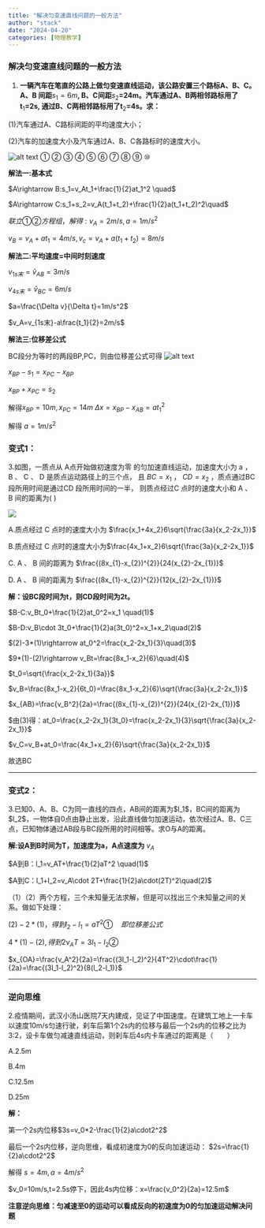 ```yaml
---
title: "解决匀变速直线问题的一般方法"
author: "stack"
date: "2024-04-20"
categories: [物理教学]
---
```


### 解决匀变速直线问题的一般方法

1.  **一辆汽车在笔直的公路上做匀变速直线运动，该公路安置三个路标A、B、C。A、B 间距**$s_{1}=6m$**, B、C间距**$s_{2}$**=24m。汽车通过A、B两相邻路标用了t**$_{1}$**=2s, 通过B、C两相邻路标用了t**$_{2}$**=4s。求：**

(1)汽车通过A、C路标间距的平均速度大小；

(2)汽车的加速度大小及汽车通过A、B、C各路标时的速度大小。

![alt text](image.png) ① ② ③ ④ ⑤ ⑥ ⑦ ⑧ ⑨ ⑩

**解法一:基本式**

$A\rightarrow B:s_1=v_At_1+\frac{1}{2}at_1^2  \quad$

$A\rightarrow C:s_1+s_2=v_A(t_1+t_2)+\frac{1}{2}a(t_1+t_2)^2\quad$

$联立①②方程组，解得:v_A=2m/s,a=1m/s^2$

$v_B=v_A+at_1=4m/s,v_c=v_A+a(t_1+t_2)=8m/s$

**解法二:平均速度=中间时刻速度**

$v_{1s末}=\bar{v}_{AB}=3m/s$

$v_{4s末}=\bar{v}_{BC}=6m/s$

$a=\frac{\Delta v}{\Delta t}=1m/s^2$

$v_A=v_{1s末}-a\frac{t_1}{2}=2m/s$

**解法三:位移差公式**

BC段分为等时的两段BP,PC，则由位移差公式可得 ![alt text](image-1.png)

$x_{BP}-s_1=x_{PC}-x_{BP}$

$x_{BP}+x_{PC}=s_2$

解得$x_{BP}=10m,x_{PC}=14m$ $\Delta x=x_{BP}-x_{AB}=at_1^2$

解得 $a=1m/s^2$

### 变式1：

3.如图，一质点从 A点开始做初速度为零 的匀加速直线运动，加速度大小为 a ， B 、 C 、 D 是质点运动路径上的三个点， 且 $BC=x_1$ ， $CD=x_2$ ，质点通过BC 段所用时间是通过CD 段所用时间的一半， 则质点经过C 点时的速度大小和 A 、 B 间的距离为( )

![](images/paste-1.png)

A.质点经过 C 点时的速度大小为 $\frac{x_1+4x_2}6\sqrt{\frac{3a}{x_2-2x_1}}$

B.质点经过 C 点时的速度大小为$\frac{4x_1+x_2}6\sqrt{\frac{3a}{x_2-2x_1}}$

C. A 、 B 间的距离为 $\frac{(8x_{1}-x_{2})^{2}}{24(x_{2}-2x_{1})}$

D. A 、 B 间的距离为 $\frac{(8x_{1}-x_{2})^{2}}{12(x_{2}-2x_{1})}$

**解：设BC段时间为t，则CD段时间为2t。**

$B-C:v_Bt_0+\frac{1}{2}at_0^2=x_1 \quad(1)$

$B-D:v_B\cdot 3t_0+\frac{1}{2}a(3t_0)^2=x_1+x_2\quad(2)$

$(2)-3*(1)\rightarrow at_0^2=\frac{x_2-2x_1}{3}\quad(3)$

$9*(1)-(2)\rightarrow v_Bt=\frac{8x_1-x_2}{6}\quad(4)$

$t_0=\sqrt{\frac{x_2-2x_1}{3a}}$

$v_B=\frac{8x_1-x_2}{6t_0}=\frac{8x_1-x_2}{6}\sqrt{\frac{3a}{x_2-2x_1}}$

$x_{AB}=\frac{v_B^2}{2a}=\frac{(8x_{1}-x_{2})^{2}}{24(x_{2}-2x_{1})}$

$由(3)得：at_0=\frac{x_2-2x_1}{3t_0}=\frac{x_2-2x_1}{3}\sqrt{\frac{3a}{x_2-2x_1}}$

$v_C=v_B+at_0=\frac{4x_1+x_2}{6}\sqrt{\frac{3a}{x_2-2x_1}}$

故选BC

------------------------------------------------------------------------

### 变式2：

3.已知0、A、B、C为同一直线的四点，AB间的距离为\$l_1\$，BC间的距离为\$l_2\$，一物体自0点由静止出发，沿此直线做匀加速运动，依次经过A、B、C三点，已知物体通过AB段与BC段所用的时间相等。求O与A的距离。

**解:设A到B时间为T，加速度为a，A点速度为** $v_A$

$A到B：l_1=v_AT+\frac{1}{2}aT^2 \quad(1)$

$A到C：l_1+l_2=v_A\cdot 2T+\frac{1}{2}a\cdot(2T)^2\quad(2)$

（1）（2）两个方程，三个未知量无法求解，但是可以找出三个未知量之间的关系。做如下处理：

$(2)-2*(1)，得到l_2-l_1=aT^2① \quad 即位移差公式$

$4*(1)-(2),得到2v_AT=3l_1-l_2 ②\quad$

$x_{OA}=\frac{v_A^2}{2a}=\frac{(3l_1-l_2)^2}{4T^2}\cdot\frac{1}{2a}=\frac{(3l_1-l_2)^2}{8(l_2-l_1)}$

------------------------------------------------------------------------

### 逆向思维

2.疫情期间，武汉小汤山医院7天内建成，见证了中国速度。在建筑工地上一卡车以速度10m/s匀速行驶，刹车后第1个2s内的位移与最后一个2s内的位移之比为3∶2，设卡车做匀减速直线运动，则刹车后4s内卡车通过的距离是（　　）

A.2.5m

B.4m

C.12.5m

D.25m

**解：**

第一个2s内位移$3s=v_0*2-\frac{1}{2}a\cdot2^2$

最后一个2s内位移，逆向思维，看成初速度为0的反向加速运动： $2s=\frac{1}{2}a\cdot2^2$

解得 $s=4m,a=4m/s^2$

$v_0=10m/s,t=2.5s停下，因此4s内位移：x=\frac{v_0^2}{2a}=12.5m$

**注意逆向思维：匀减速至0的运动可以看成反向的初速度为0的匀加速运动解决问题**